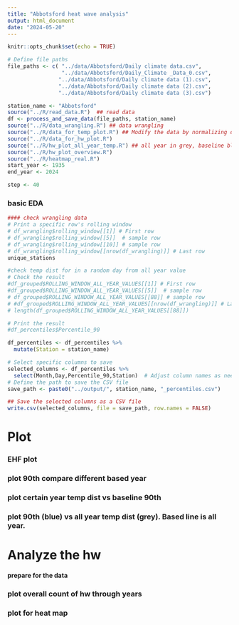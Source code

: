 ```yaml
---
title: "Abbotsford heat wave analysis"
output: html_document
date: "2024-05-20"
---
```

<script>
function toggleCollapsible(section) {
  var content = section.nextElementSibling;
  if (content.style.display === "none") {
    content.style.display = "block";
  } else {
    content.style.display = "none";
  }
}
</script>


```r
knitr::opts_chunk$set(echo = TRUE)

# Define file paths
file_paths <- c( "../data/Abbotsford/Daily climate data.csv",
                 "../data/Abbotsford/Daily_Climate _Data_0.csv",
                "../data/Abbotsford/Daily climate data (1).csv",
                "../data/Abbotsford/Daily climate data (2).csv",
                "../data/Abbotsford/Daily climate data (3).csv")

station_name <- "Abbotsford"
source("../R/read_data.R")  ## read data
df <- process_and_save_data(file_paths, station_name)
source("../R/data_wrangling.R") ## data wrangling
source("../R/data_for_temp_plot.R") ## Modify the data by normalizing dates for plotting, get the data ready, and a function to plot a given year vs baseline
source("../R/data_for_hw_plot.R")  
source("../R/hw_plot_all_year_temp.R") ## all year in grey, baseline blue
source("../R/hw_plot_overview.R") 
source("../R/heatmap_real.R") 
start_year <- 1935
end_year <- 2024

step <- 40
```



<h3 onclick="toggleCollapsible(this);">
<!--TEXT SHOWS: -->
<b>basic EDA</b>
</h3>
<div style="display:none;">  
```r
# Display the first few rows of the combined data
#print(head(df))

# Display unique station names
unique_stations <- df %>%
  distinct(STATION_NAME)
#print(unique_stations)

# 1. Summary Statistics
summary_stats <- summary(df)
#print(summary_stats)

# 2. Missing Values Analysis
missing_values <- sapply(df, function(x) sum(is.na(x)))
#print(missing_values)
```
</div>
```r
#### check wrangling data
# Print a specific row's rolling window
# df_wrangling$rolling_window[[1]] # First row
# df_wrangling$rolling_window[[5]]  # sample row
# df_wrangling$rolling_window[[10]] # sample row
# df_wrangling$rolling_window[[nrow(df_wrangling)]] # Last row
unique_stations
```

```r
#check temp dist for in a random day from all year value
# Check the result
#df_grouped$ROLLING_WINDOW_ALL_YEAR_VALUES[[1]] # First row
#df_grouped$ROLLING_WINDOW_ALL_YEAR_VALUES[[5]]  # sample row
# df_grouped$ROLLING_WINDOW_ALL_YEAR_VALUES[[88]] # sample row
# #df_grouped$ROLLING_WINDOW_ALL_YEAR_VALUES[[nrow(df_wrangling)]] # Last row
# length(df_grouped$ROLLING_WINDOW_ALL_YEAR_VALUES[[88]])

```




```r
# Print the result
#df_percentiles$Percentile_90

df_percentiles <- df_percentiles %>%
  mutate(Station = station_name)

# Select specific columns to save
selected_columns <- df_percentiles %>%
  select(Month,Day,Percentile_90,Station)  # Adjust column names as needed
# Define the path to save the CSV file
save_path <- paste0("../output/", station_name, "_percentiles.csv")

## Save the selected columns as a CSV file
write.csv(selected_columns, file = save_path, row.names = FALSE)
```


<h1 onclick="toggleCollapsible(this);">
<!--TEXT SHOWS: -->
<b> Plot</b>
</h1>
<div style="display:none;"> 


</div>
<h3 onclick="toggleCollapsible(this);">
<!--TEXT SHOWS: -->
<b> EHF plot</b>
</h3>
<div style="display:none;">  
```r
plot_ehf(df_combined_ehf1,1941)
plot_ehf(df_combined_ehf1,2021)
# Example usage
plot_ehf_all(df_combined_ehf1, start_year, end_year, 1941,station_name)
plot_ehf_all(df_combined_ehf1, start_year, end_year, 2021,station_name)

save_path <- paste0("../output/",station_name,"_monthly_max_EHF.csv")
write.csv(monthly_max_EHF, file = save_path, row.names = FALSE)
```
</div>
<h3 onclick="toggleCollapsible(this);">
<!--TEXT SHOWS: -->
<b> plot 90th compare different based year  </b>
</h3>
<div style="display:none;"> 
```r
compare_plot
```


</div>
<h3 onclick="toggleCollapsible(this);">
<!--TEXT SHOWS: -->
<b> plot certain year temp dist vs baseline 90th </b>
</h3>
<div style="display:none;"> 



```r
 df_plot_year <- prepare_plot_data("Percentile_90", 1941, "MAX_TEMPERATURE")
# 
plot_percentiles_vs_year(df_plot_year,1941)
#

```

```r

# Example usage:
df_plot_year <- prepare_plot_data("Percentile_90", 2021, "MAX_TEMPERATURE")
# Example usage:

plot_percentiles_vs_year(df_plot_year,2021)
```

</div>

<h3 onclick="toggleCollapsible(this);">
<!--TEXT SHOWS: -->
<b> plot  90th (blue) vs all year temp dist (grey). Based line is all year.</b>
</h3>
<div style="display:none;"> 

```r
# Main function to loop through multiple years
plot_all_years <- function(start_year, end_year) {
  for (year in start_year:end_year) {
    df_plot_year <- prepare_plot_data("Percentile_90", year, "MAX_TEMPERATURE")
    print(plot_percentiles_vs_year(df_plot_year, year))
  }
}
#plot_all_years(2000, 2024)

```




```r
# Example usage:
#Assuming the range of years is from 2000 to 2024 and the specific year to highlight is 2014

#print(plot_all_years_with_baseline(start_year,end_year,2000))

print(plot_all_years_highlight_specific_year(start_year,end_year,1941))
print(plot_all_years_highlight_specific_year(start_year,end_year,2021))
```

```r
# Example usage:
#print(plot_all_years_highlight_specific_year(start_year,end_year,1940))

```   

</div>
<h1 onclick="toggleCollapsible(this);">
<!--TEXT SHOWS: -->
<b>Analyze the hw </b>
</h1>
<div style="display:none;">  



</div>
<h4 onclick="toggleCollapsible(this);">
<!--TEXT SHOWS: -->
<b>prepare for the data </b>
</h4>
<div style="display:none;">  

```r
year_analysis_hw <- 2019
df_for_hw <- prepare_plot_data("Percentile_90", year_analysis_hw, "MAX_TEMPERATURE")
process_data_for_hw(df_for_hw)

```




```r
# Analysis for each year
# Define the start, end, and step for the sequence


# Generate the sequence of years
years <- seq(start_year, end_year, by = step)

# Loop over the sequence of years
for (year_single in years) {
  #df_plot <- prepare_plot_data("Percentile_90", year_single, "MAX_TEMPERATURE")
  #summaries <- process_data_by_year(process_data_for_hw(df_plot), year_single)
  #plots <- plot_case_summary(summaries, year_single)
  
  #print(plots$month_plot)
  #print(plots$hw_length_plot)
}

```

</div>
<h3 onclick="toggleCollapsible(this);">
<!--TEXT SHOWS: -->
<b>plot overall count of hw through years </b>
</h3>
<div style="display:none;"> 

```r
# Process all years and generate plots

summary_df_hw_day <- process_all_years_and_generate_plots(start_year,1980)

# Print the generated plots
#print(plots$total_plot)
#summary_df_hw_day

```

```r
# Process all years and generate plots

summary_df_hw_day <- process_all_years_and_generate_plots(1980,end_year)
# Print the generated plots
#summary_df_hw_day
```


</div>
<h3 onclick="toggleCollapsible(this);">
<!--TEXT SHOWS: -->
<b>plot for heat map</b>
</h3>
<div style="display:none;">  

```r
# Assuming you have data frames named df_2021, df_2022, ..., df_2025
# Loop through the years to dynamically add each data frame to the list
 list_of_dfs <- list()
 
 for (year in start_year:end_year) {
   # Assuming `df` is the base data frame, apply the `prepare_heatmap_plot_data` function
   prepared_df <- prepare_heatmap_plot_data(df, "Percentile_90", year, "MAX_TEMPERATURE")
   
   # Add the prepared data frame to the list
   list_of_dfs[[as.character(year)]] <- prepared_df
 }
 # Combine the data frames into one
 combined_df <- do.call(rbind, list_of_dfs)
 
```



```r
#combined_df

selected_columns <- combined_df %>%
  select(Year,DayOfYear,Max_Temp_Year,Percentile_90,Station)  # Adjust column names as needed
# Define the path to save the CSV file
save_path <- paste0("../output/", station_name, "_heatmap_data.csv")
## Save the selected columns as a CSV file
write.csv(selected_columns, file = save_path, row.names = FALSE)

```

```r

heatmap <- create_heatmap(combined_df, "01-01","12-31")
print(heatmap)
 
```


```r

heatmap <- create_heatmap(combined_df, "04-01","10-31")
print(heatmap)
 
```



```r

df_3_day_heatmap <- create_heatmap_filter_hw(combined_df, heat_wave_length = 3, start_date = '04-01', end_date = '10-31') 

df_5_day_heatmap <-  create_heatmap_filter_hw(combined_df, heat_wave_length = 5, start_date = '04-01', end_date = '10-31') 

```



```r
#df_3_day_heatmap
# Rename the column
colnames(df_3_day_heatmap)[colnames(df_3_day_heatmap) == "Color"] <- "daily_max_temp"
# Add the new column
df_3_day_heatmap$station <- station_name
# Save the updated dataframe to a file
save_path <- paste0("../output/", station_name, "_heatmap_3_dayHW.csv")
write.csv(df_3_day_heatmap, save_path, row.names = FALSE)


#df_5_day_heatmap
# Rename the column
colnames(df_5_day_heatmap)[colnames(df_5_day_heatmap) == "Color"] <- "daily_max_temp"
# Add the new column
df_5_day_heatmap$station <- station_name
save_path <- paste0("../output/", station_name, "_heatmap_5_dayHW.csv")
# Save the updated dataframe to a file
write.csv(df_5_day_heatmap, save_path, row.names = FALSE)

```




```r

heatmap <- create_heatmap_diff(combined_df, "04-01","10-31")
print(heatmap)
 
```

```r

df_3_day_heatmap <- create_heatmap_diff_filter_hw(combined_df, heat_wave_length = 3, start_date = '04-01', end_date = '10-31') 

df_5_day_heatmap <-create_heatmap_diff_filter_hw(combined_df, heat_wave_length = 5, start_date = '04-01', end_date = '10-31') 

```

## seperate view of the heatmap
```r
# list_of_dfs <- list()
# 
# for (year in 1941:1960) {
#   # Assuming `df` is the base data frame, apply the `prepare_heatmap_plot_data` function
#   prepared_df <- prepare_heatmap_plot_data(df, "Percentile_90", year, "MAX_TEMPERATURE")
#   
#   # Add the prepared data frame to the list
#   list_of_dfs[[as.character(year)]] <- prepared_df
# }
# # Combine the data frames into one
# combined_df2 <- do.call(rbind, list_of_dfs)
# 
# heatmap <- create_heatmap_diff(combined_df2, "04-01","10-31")
# print(heatmap)
# 
# 
# list_of_dfs <- list()
# for (year in 1960:1980) {
#   # Assuming `df` is the base data frame, apply the `prepare_heatmap_plot_data` function
#   prepared_df <- prepare_heatmap_plot_data(df, "Percentile_90", year, "MAX_TEMPERATURE")
#   
#   # Add the prepared data frame to the list
#   list_of_dfs[[as.character(year)]] <- prepared_df
# }
# # Combine the data frames into one
# combined_df2 <- do.call(rbind, list_of_dfs)
# 
# heatmap <- create_heatmap_diff(combined_df2, "04-01","10-31")
# print(heatmap)
# 
# list_of_dfs <- list()
# for (year in 1980:2000) {
#   # Assuming `df` is the base data frame, apply the `prepare_heatmap_plot_data` function
#   prepared_df <- prepare_heatmap_plot_data(df, "Percentile_90", year, "MAX_TEMPERATURE")
#   
#   # Add the prepared data frame to the list
#   list_of_dfs[[as.character(year)]] <- prepared_df
# }
# # Combine the data frames into one
# combined_df2 <- do.call(rbind, list_of_dfs)
# 
# heatmap <- create_heatmap_diff(combined_df2, "04-01","10-31")
# print(heatmap)


# 
# list_of_dfs <- list()
# for (year in 2000:2024) {
#   # Assuming `df` is the base data frame, apply the `prepare_heatmap_plot_data` function
#   prepared_df <- prepare_heatmap_plot_data(df, "Percentile_90", year, "MAX_TEMPERATURE")
#   
#   # Add the prepared data frame to the list
#   list_of_dfs[[as.character(year)]] <- prepared_df
# }
# # Combine the data frames into one
# combined_df2 <- do.call(rbind, list_of_dfs)
# 
# heatmap <- create_heatmap_diff(combined_df2, "04-01","10-31")
# print(heatmap)
 
```


## examine specific year (grep line vs 90 vs specific year)
```r
# Define the specific years you want to process
# years_to_process <- c(1947,1958,1970, 2009, 2021)
# 
# # Initialize an empty list to store data frames for each year
# list_of_dfs <- list()
#   
# for (year in years_to_process) {
#   # Assuming `df` is the base data frame, apply the `prepare_heatmap_plot_data` function
#   prepared_df <- prepare_heatmap_plot_data(df, "Percentile_90", year, "MAX_TEMPERATURE")
#   
#   # Add the prepared data frame to the list
#   list_of_dfs[[as.character(year)]] <- prepared_df
# }
# # Combine the data frames into one
# combined_df2 <- do.call(rbind, list_of_dfs)
# 
# heatmap <- create_heatmap_diff(combined_df2, "04-01","10-31")
# print(heatmap)
# 
# for (year in years_to_process) {
#   print(plot_all_years_highlight_specific_year(start_year,end_year,year))
# }
```
## according bar
```r
# # Loop over the sequence of years
# years_to_process <- c(1947,1958,1970, 2009, 2021)
# for (year_single in years_to_process) {
#   df_plot <- prepare_plot_data("Percentile_90", year_single, "MAX_TEMPERATURE")
#   summaries <- process_data_by_year(process_data_for_hw(df_plot), year_single)
#   plots <- plot_case_summary(summaries, year_single)
#   
#   print(plots$month_plot)
#   print(plots$hw_length_plot)
#}
```